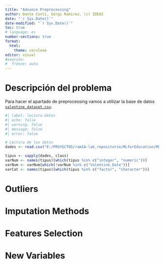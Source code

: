 ```yaml
---
title: "Advance Preprocessing"
author: Dante Conti, Sergi Ramirez, (c) IDEAI
date: "`r Sys.Date()`"
date-modified: "`r Sys.Date()`"
toc: true
# language: es
number-sections: true
format: 
  html: 
    theme: cerulean
editor: visual
#execute: 
#  freeze: auto
---
```


# Descripción del problema

Para hacer el apartado de preprocessing vamos a utilizar la base de datos [`valentine_dataset.csv`](https://www.kaggle.com/datasets/anyasorc/valentine-dataset). 

```r
#| label: lectura-datos
#| echo: false
#| warning: false
#| message: false
#| error: false

# Lectura de los datos
dades <- read.csv("E:/PROYECTOS/ramIA-lab_repositorio/MLforEducation/MLforEducation/material/Preprocessing/valentine_dataset.csv")

tipus <- sapply(dades, class)
varNum <- names(tipus)[which(tipus %in% c("integer", "numeric"))]
varNum <- varNum[which(!varNum %in% c("Valentine_Date"))]
varCat <- names(tipus)[which(tipus %in% c("factor", "character"))]
```

# Outliers

# Imputation Methods

# Features Selection

# New Variables

